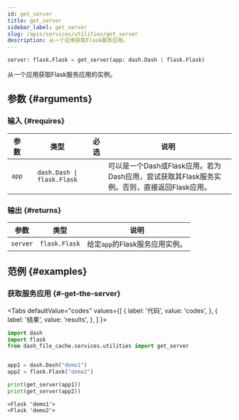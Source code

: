 ```yaml
---
id: get_server
title: get_server
sidebar_label: get_server
slug: /apis/services/utilities/get_server
description: 从一个应用获取Flask服务应用。
---
```





<APITopBar
  type="func"
  isPrivate={true}
  source="services.utilities.get_server"
/>

```python
server: flask.Flask = get_server(app: dash.Dash | flask.Flask)
```

从一个应用获取Flask服务应用的实例。

## 参数 {#arguments}

### 输入 {#requires}

| 参数  |            类型            |               必选                | <center>说明</center>                                                                                 |
| :---: | :------------------------: | :-------------------------------: | ----------------------------------------------------------------------------------------------------- |
| `app` | `dash.Dash \| flask.Flask` | <InlineIcon icon={vsiCheckIcon}/> | 可以是一个Dash或Flask应用。若为Dash应用，尝试获取其Flask服务实例。否则，直接返回Flask应用。 |

### 输出 {#returns}

|   参数   |     类型      | <center>说明</center>            |
| :------: | :-----------: | :------------------------------- |
| `server` | `flask.Flask` | 给定`app`的Flask服务应用实例。 |

## 范例 {#examples}

### <IconObjType type="term"/> 获取服务应用 {#-get-the-server}

<Tabs
  defaultValue="codes"
  values={[
    { label: '代码', value: 'codes', },
    { label: '结果', value: 'results', },
  ]
}>

<TabItem value="codes">

```python
import dash
import flask
from dash_file_cache.services.utilities import get_server


app1 = dash.Dash("demo1")
app2 = flask.Flask("demo2")

print(get_server(app1))
print(get_server(app2))
```

</TabItem>

<TabItem value="results">

```
<Flask 'demo1'>
<Flask 'demo2'>
```

</TabItem>

</Tabs>
